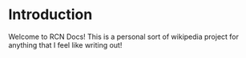 # Introduction
 
Welcome to RCN Docs! This is a personal sort of wikipedia project for anything that I feel like writing out!
